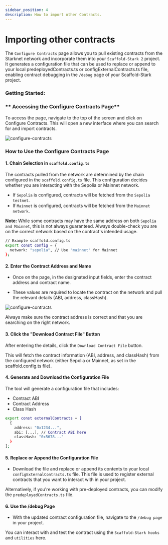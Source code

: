 ```yaml
---
sidebar_position: 4
description: How to import other Contracts.
---
```


# Importing other contracts

The `Configure Contracts` page allows you to pull existing contracts from the Starknet network and incorporate them into your `Scaffold-Stark 2` project.
It generates a configuration file that can be used to replace or append to your local predeployedContracts.ts or configExternalContracts.ts file, enabling contract debugging in the `/debug` page of your Scaffold-Stark project.

### **Getting Started**:

### ** Accessing the Configure Contracts Page**

To access the page, navigate to the top of the screen and click on Configure Contracts. This will open a new interface where you can search for and import contracts.

<img src="/img/configure_contracts.png" alt="configure-contracts" />

### How to Use the Configure Contracts Page

#### 1. Chain Selection in `scaffold.config.ts`

The contracts pulled from the network are determined by the chain configured in the `scaffold.config.ts` file. This configuration decides whether you are interacting with the Sepolia or Mainnet network.

- If `Sepolia` is configured, contracts will be fetched from the `Sepolia testnet`.
- If `Mainnet` is configured, contracts will be fetched from the `Mainnet network`.

**Note:**
While some contracts may have the same address on both `Sepolia and Mainnet`, this is not always guaranteed. Always double-check you are on the correct network based on the contract's intended usage.

```bash
// Example scaffold.config.ts
export const config = {
  network: "sepolia", // Use "mainnet" for Mainnet
};
```

#### 2. Enter the Contract Address and Name

- Once on the page, in the designated input fields, enter the contract address and contract name.

- These values are required to locate the contract on the network and pull the relevant details (ABI, address, classHash).

<img src="/img/configure_contracts_Input.png" alt="configure-contracts" />

Always make sure the contract address is correct and that you are searching on the right network.

#### 3. Click the "Download Contract File" Button

After entering the details, click the `Download Contract File` button.

This will fetch the contract information (ABI, address, and classHash) from the configured network (either Sepolia or Mainnet, as set in the scaffold.config.ts file).

#### 4. Generate and Download the Configuration File

The tool will generate a configuration file that includes:

- Contract ABI
- Contract Address
- Class Hash

```bash
export const externalContracts = [
  {
    address: "0x1234...",
    abi: [...], // Contract ABI here
    classHash: "0x5678..."
  }
];
```

#### 5. Replace or Append the Configuration File

- Download the file and replace or append its contents to your local `configExternalContracts.ts` file. This file is used to register external contracts that you want to interact with in your project.

Alternatively, if you're working with pre-deployed contracts, you can modify the `predeployedContracts.ts` file.

#### 6. Use the /debug Page

- With the updated contract configuration file, navigate to the `/debug page` in your project.

You can interact with and test the contract using the `Scaffold-Stark hooks` and `utilities` here.
